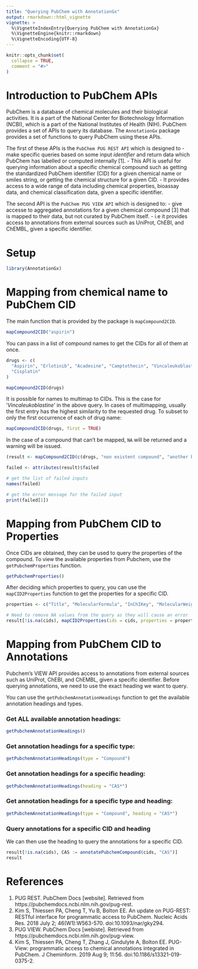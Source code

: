 ```yaml
---
title: "Querying PubChem with AnnotationGx"
output: rmarkdown::html_vignette
vignette: >
  %\VignetteIndexEntry{Querying PubChem with AnnotationGx}
  %\VignetteEngine{knitr::rmarkdown}
  %\VignetteEncoding{UTF-8}
---
```


```r
knitr::opts_chunk$set(
  collapse = TRUE,
  comment = "#>"
)
```

# Introduction to PubChem APIs

PubChem is a database of chemical molecules and their biological activities. 
It is a part of the National Center for Biotechnology Information (NCBI), 
which is a part of the National Institutes of Health (NIH). PubChem provides
a set of APIs to query its database. The `AnnotationGx` package provides a set 
of functions to query PubChem using these APIs.

The first of these APIs is the `PubChem PUG REST API` which is designed to 
- make specific queries based on some input *identifier* and return data which
PubChem has labelled or computed internally [1]. 
  - This API is useful for querying information about a specific chemical compound
such as getting the standardized PubChem identifier (CID) for a given chemical name or
smiles string, or getting the chemical structure for a given CID.
  - It provides access to a wide range of data including chemical properties, 
bioassay data, and chemical classification data, given a specific identifier.

The second API is the `PubChem PUG VIEW API` which is designed to:
- give accesse to aggregated annotations for a given chemical compound [3] that 
is mapped to their data, but not curated by PubChem itself. 
  - i.e it provides access to annotations from external sources such as
UniProt, ChEBI, and ChEMBL, given a specific identifier.


# Setup

```r
library(AnnotationGx)
```



# Mapping from chemical name to PubChem CID
The main function that is provided by the package is `mapCompound2CID`. 

``` r
mapCompound2CID("aspirin")
```

You can pass in a list of compound names to get the CIDs for all of them at once.

``` r
drugs <- c(
  "Aspirin", "Erlotinib", "Acadesine", "Camptothecin", "Vincaleukoblastine",
  "Cisplatin"
)

mapCompound2CID(drugs)
```

It is possible for names to multimap to CIDs. This is the case for
'*Vincaleukoblastine*' in the above query. In cases of multimapping, usually
the first entry has the highest similarity to the requested drug. To subset
to only the first occurrence of each of drug name:

``` r
mapCompound2CID(drugs, first = TRUE)
```


In the case of a compound that can't be mapped, `NA` will be returned and a warning will be issued.

``` r
(result <- mapCompound2CID(c(drugs, "non existent compound", "another bad compound"), first = TRUE))

failed <- attributes(result)$failed

# get the list of failed inputs
names(failed)

# get the error message for the failed input
print(failed[1])
```

# Mapping from PubChem CID to Properties
Once CIDs are obtained, they can be used to query the properties of the compound.
To view the available properties from Pubchem, use the `getPubchemProperties` function.

``` r
getPubchemProperties()
```

After deciding which properties to query, you can use the `mapCID2Properties` function to get the properties for a specific CID.

``` r
properties <- c("Title", "MolecularFormula", "InChIKey", "MolecularWeight")

# Need to remove NA values from the query as they will cause an error
result[!is.na(cids), mapCID2Properties(ids = cids, properties = properties)]
```



# Mapping from PubChem CID to Annotations
Pubchem's VIEW API provides access to annotations from external sources such as
UniProt, ChEBI, and ChEMBL, given a specific identifier. 
Before querying annotations, we need to use the exact heading we want to query.

You can use the `getPubchemAnnotationHeadings` function to get the available 
annotation headings and types.

### Get ALL available annotation headings:
``` r
getPubchemAnnotationHeadings()
```
  
### Get annotation headings for a specific type:
``` r
getPubchemAnnotationHeadings(type = "Compound")
```

### Get annotation headings for a specific heading:
``` r
getPubchemAnnotationHeadings(heading = "CAS*")
```

### Get annotation headings for a specific type **and** heading:
``` r
getPubchemAnnotationHeadings(type = "Compound", heading = "CAS*")
```


### Query annotations for a specific CID and heading

We can then use the heading to query the annotations for a specific CID.

``` r
result[!is.na(cids), CAS := annotatePubchemCompound(cids, "CAS")]
result
```
  
  
# References
1. PUG REST. PubChem Docs [website]. Retrieved from https://pubchemdocs.ncbi.nlm.nih.gov/pug-rest.
2. Kim S, Thiessen PA, Cheng T, Yu B, Bolton EE. An update on PUG-REST: RESTful interface for programmatic access to PubChem. Nucleic Acids Res. 2018 July 2; 46(W1):W563-570. doi:10.1093/nar/gky294.
4. PUG VIEW. PubChem Docs [webiste]. Retrieved from https://pubchemdocs.ncbi.nlm.nih.gov/pug-view.
3. Kim S, Thiessen PA, Cheng T, Zhang J, Gindulyte A, Bolton EE. PUG-View: programmatic access to chemical annotations integrated in PubChem. J Cheminform. 2019 Aug 9; 11:56. doi:10.1186/s13321-019-0375-2.
